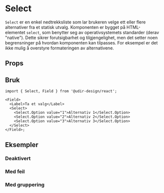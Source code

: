 
<Meta of={SelectStories} />

# Select

`Select` er en enkel nedtrekksliste som lar brukeren velge ett eller flere alternativer fra et statisk utvalg.
Komponenten er bygget på HTML-elementet `select`, som benytter seg av operativsystemets standarder (derav "native").
Dette sikrer forutsigbarhet og tilgjengelighet, men det setter noen begrensninger på hvordan komponenten kan tilpasses.
For eksempel er det ikke mulig å overstyre formateringen av alternativene.

## Props

<Primary />
<Controls />

## Bruk

```tsx
import { Select, Field } from '@udir-design/react';

<Field>
  <Label>Ta et valg</Label>
  <Select>
    <Select.Option value="1">Alternativ 1</Select.Option>
    <Select.Option value="2">Alternativ 2</Select.Option>
    <Select.Option value="3">Alternativ 3</Select.Option>
  </Select>
</Field>;
```

## Eksempler

### Deaktivert

<Canvas of={SelectStories.Disabled} />

### Med feil

<Canvas of={SelectStories.WithError} />

### Med gruppering

<Canvas of={SelectStories.WithOptgroup} />
